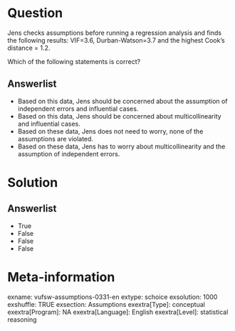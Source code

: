 Question
========
Jens checks assumptions before running a regression analysis and finds the following results: VIF=3.6, Durban-Watson=3.7 and the highest Cook's distance = 1.2.  
  
Which of the following statements is correct?

Answerlist
----------
* Based on this data, Jens should be concerned about the assumption of independent errors and influential cases.
* Based on this data, Jens should be concerned about multicollinearity and influential cases.
* Based on these data, Jens does not need to worry, none of the assumptions are violated.
* Based on these data, Jens has to worry about multicollinearity and the assumption of independent errors.

Solution
========

Answerlist
----------
* True
* False
* False
* False

Meta-information
================
exname: vufsw-assumptions-0331-en
extype: schoice
exsolution: 1000
exshuffle: TRUE
exsection: Assumptions
exextra[Type]: conceptual
exextra[Program]: NA
exextra[Language]: English
exextra[Level]: statistical reasoning

